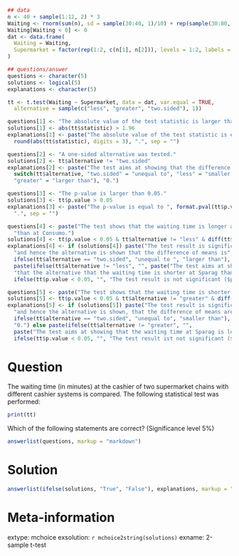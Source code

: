 ```{r data generation, echo = FALSE, results = "hide"}
## data
n <- 40 + sample(1:12, 2) * 3
Waiting <- rnorm(sum(n), sd = sample(30:40, 1)/10) + rep(sample(30:80, 2)/10, n)
Waiting[Waiting < 0] <- 0
dat <- data.frame(
  Waiting = Waiting,
  Supermarket = factor(rep(1:2, c(n[1], n[2])), levels = 1:2, labels = c("Sparag", "Consumo"))
)

## questions/answer
questions <- character(5)
solutions <- logical(5)
explanations <- character(5)

tt <- t.test(Waiting ~ Supermarket, data = dat, var.equal = TRUE,
  alternative = sample(c("less", "greater", "two.sided"), 1))

questions[1] <- "The absolute value of the test statistic is larger than 1.96."
solutions[1] <- abs(tt$statistic) > 1.96
explanations[1] <- paste("The absolute value of the test statistic is equal to ", 
  round(abs(tt$statistic), digits = 3), ".", sep = "")

questions[2] <- "A one-sided alternative was tested."
solutions[2] <- tt$alternative != "two.sided"
explanations[2] <- paste("The test aims at showing that the difference of means is ",
  switch(tt$alternative, "two.sided" = "unequal to", "less" = "smaller than", 
  "greater" = "larger than"), "0.")

questions[3] <- "The p-value is larger than 0.05."
solutions[3] <- tt$p.value > 0.05
explanations[3] <- paste("The p-value is equal to ", format.pval(tt$p.value, digits = 3),
  ".", sep = "")

questions[4] <- paste("The test shows that the waiting time is longer at Sparag ",
  "than at Consumo.")
solutions[4] <- tt$p.value < 0.05 & tt$alternative != "less" & diff(tt$estimate) < 0
explanations[4] <- if (solutions[4]) paste("The test result is significant ($p < 0.05$)",
  "and hence the alternative is shown that the difference of means is",
  ifelse(tt$alternative == "two.sided", "unequal to ", "larger than"), "0.") else 
  paste(ifelse(tt$alternative != "less", "", paste("The test aims at showing",
  "that the alternative that the waiting time is shorter at Sparag than at Consumo.")),
  ifelse(tt$p.value < 0.05, "", "The test result is not significant ($p \\ge 0.05$)."))

questions[5] <- paste("The test shows that the waiting time is shorter at Sparag than at Consumo.")
solutions[5] <- tt$p.value < 0.05 & tt$alternative != "greater" & diff(tt$estimate) > 0
explanations[5] <- if (solutions[5]) paste("The test result is significant ($p < 0.05$)",
  "and hence the alternative is shown, that the difference of means are",
  ifelse(tt$alternative == "two.sided", "unequal to", "smaller than"),
  "0.") else paste(ifelse(tt$alternative != "greater", "", 
  paste("The test aims at showing that the waiting time at Sparag is longer than at Consumo.")),
  ifelse(tt$p.value < 0.05, "", "The test result ist not significant ($p \\ge 0.05$)."))
```

Question
========

The waiting time (in minutes) at the cashier of two supermarket
chains with different cashier systems is compared. The following
statistical test was performed:

```{r test output, echo = FALSE, comment = NA}
print(tt)
```

Which of the following statements are correct? (Significance level 5%)

```{r questionlist, echo = FALSE, results = "asis"}
answerlist(questions, markup = "markdown")
```

Solution
========

```{r solutionlist, echo = FALSE, results = "asis"}
answerlist(ifelse(solutions, "True", "False"), explanations, markup = "markdown")
```

Meta-information
================
extype: mchoice
exsolution: `r mchoice2string(solutions)`
exname: 2-sample t-test